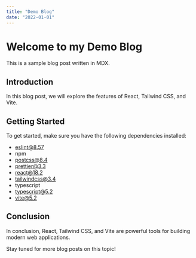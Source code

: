 ```yaml
---
title: "Demo Blog"
date: "2022-01-01"
---
```


# Welcome to my Demo Blog

This is a sample blog post written in MDX.

## Introduction

In this blog post, we will explore the features of React, Tailwind CSS, and Vite.

## Getting Started

To get started, make sure you have the following dependencies installed:

- eslint@8.57
- npm
- postcss@8.4
- prettier@3.3
- react@18.2
- tailwindcss@3.4
- typescript
- typescript@5.2
- vite@5.2

## Conclusion

In conclusion, React, Tailwind CSS, and Vite are powerful tools for building modern web applications.

Stay tuned for more blog posts on this topic!
